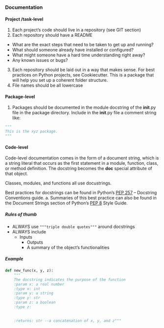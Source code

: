 ### Documentation {-}

#### Project /task-level {-}

1. Each project's code should live in a repository (see GIT section)
2. Each repository should have a README
* What are the exact steps that need to be taken to get up and running?
* What should someone already have installed or configured?
* What might someone have a hard time understanding right away?
* Any known issues or bugs?
			
3. Each repository should be laid out in a way that makes sense. For best practices on Python projects, see Cookiecutter. This is a package that will help you set up a coherent folder structure.
4. File names should be all lowercase 

#### Package-level {-}

1. Packages should be documented in the module docstring of the __init__.py file in the package directory. Include in the __init__.py file a comment string like:
	
```python
"""
This is the xyz package.
"""
```
	
#### Code-level {-}

Code-level documentation comes in the form of a document string, which is a string literal that occurs as the first statement in a module, function, class, or method definition. The docstring becomes the __doc__ special attribute of that object.

Classes, modules, and functions all use docustrings. 

Best practices for docstrings can be found in Python's [PEP 257](https://www.python.org/dev/peps/pep-0257/) -- Docstring Conventions guide. 
a. Summaries of this best practice can also be found in the Document Strings section of Python's [PEP 8](https://www.python.org/dev/peps/pep-0008/#documentation-strings) Style Guide.

##### Rules of thumb {-}

* ALWAYS use `"""triple double quotes"""` around docstrings
* ALWAYS include
  * Inputs
	* Outputs
	* A summary of the object's functionalities
		
##### Example {-}

```python
def new_func(x, y, z):
	"""
	The docstring indicates the purpose of the function
	:param x: a real number
	:type x: int
	:param y: a string
	:type y: str
	:param z: a boolean 
	:type z:
	
	
	:returns: str --a concatenation of x, y, and z"""
```
